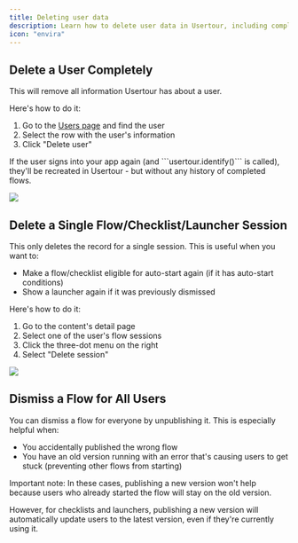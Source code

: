 ```yaml
---
title: Deleting user data
description: Learn how to delete user data in Usertour, including complete user deletion, resetting individual flow sessions, and dismissing flows for all users.
icon: "envira"
---
```



## Delete a User Completely

This will remove all information Usertour has about a user.

Here's how to do it:
1. Go to the [Users page](https://app.usertour.io/env/1/users) and find the user 
2. Select the row with the user's information
3. Click "Delete user"

<Tip>
If the user signs into your app again (and ```usertour.identify()``` is called), they'll be recreated in Usertour - but without any history of completed flows.
</Tip>

![](/images/user-delete-3.png)

## Delete a Single Flow/Checklist/Launcher Session

This only deletes the record for a single session. This is useful when you want to:
- Make a flow/checklist eligible for auto-start again (if it has auto-start conditions)
- Show a launcher again if it was previously dismissed

Here's how to do it:
1. Go to the content's detail page
2. Select one of the user's flow sessions
3. Click the three-dot menu on the right
4. Select "Delete session"

![](/images/user-delete-2.png)

## Dismiss a Flow for All Users

You can dismiss a flow for everyone by unpublishing it. This is especially helpful when:
- You accidentally published the wrong flow
- You have an old version running with an error that's causing users to get stuck (preventing other flows from starting)

Important note: In these cases, publishing a new version won't help because users who already started the flow will stay on the old version.

However, for checklists and launchers, publishing a new version will automatically update users to the latest version, even if they're currently using it.